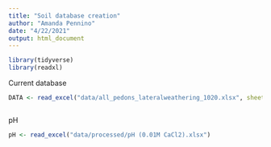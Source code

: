 ```yaml
---
title: "Soil database creation"
author: "Amanda Pennino"
date: "4/22/2021"
output: html_document
---
```


```r
library(tidyverse)
library(readxl)

```

Current database
```r
DATA <- read_excel("data/all_pedons_lateralweathering_1020.xlsx", sheet = "horizon data")



```

pH
```r
pH <- read_excel("data/processed/pH (0.01M CaCl2).xlsx")

```

